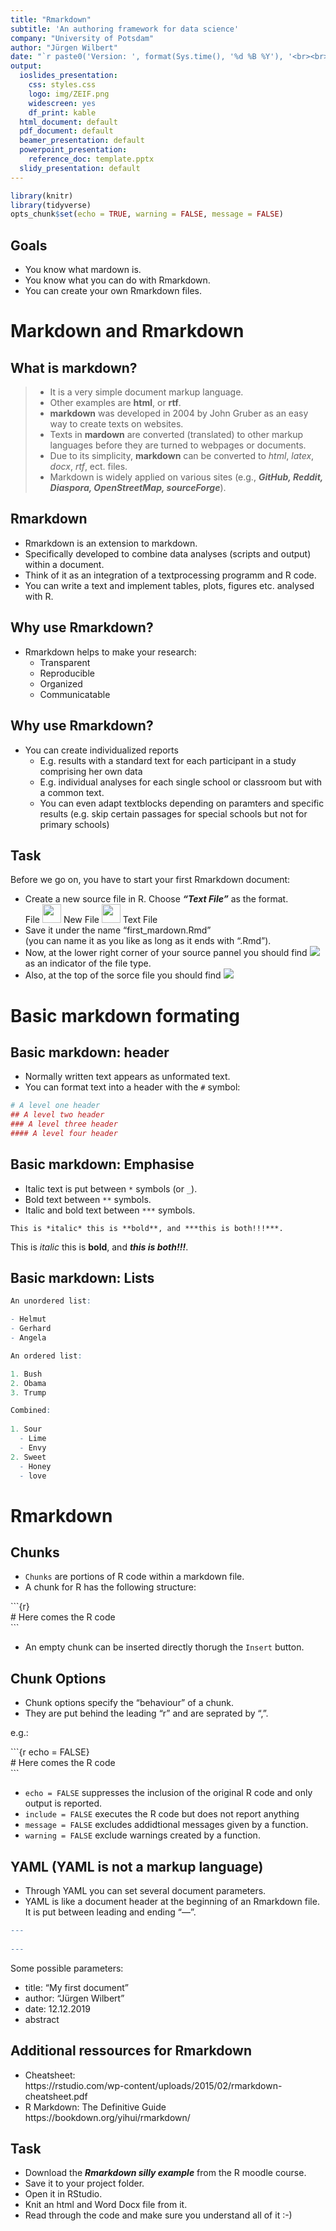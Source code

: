 ```yaml
---
title: "Rmarkdown"
subtitle: 'An authoring framework for data science'
company: "University of Potsdam"
author: "Jürgen Wilbert"
date: "`r paste0('Version: ', format(Sys.time(), '%d %B %Y'), '<br><br>- arrow keys: move through slides <br>- f: toggle full-screen')`"
output:
  ioslides_presentation: 
    css: styles.css
    logo: img/ZEIF.png
    widescreen: yes
    df_print: kable
  html_document: default
  pdf_document: default
  beamer_presentation: default
  powerpoint_presentation:
    reference_doc: template.pptx
  slidy_presentation: default
---
```


```r
library(knitr)
library(tidyverse)
opts_chunk$set(echo = TRUE, warning = FALSE, message = FALSE)
```

## Goals {.emphasized data-background=img/DEFOCUSED.png data-background-size=cover .flexbox .vcenter}

- You know what mardown is.
- You know what you can do with Rmarkdown.
- You can create your own Rmarkdown files.

# Markdown and Rmarkdown

## What is **markdown**? {.build}

>- It is a very simple document markup language.
>- Other examples are **html**, or **rtf**.
>- **markdown** was developed in 2004 by John Gruber as an easy way to create texts on websites.
>- Texts in **mardown** are converted (translated) to other markup languages before they are turned to webpages or documents.
>- Due to its simplicity, **markdown** can be converted to *html*, *latex*, *docx*, *rtf*, ect. files.
>- Markdown is widely applied on various sites (e.g., ***GitHub, Reddit, Diaspora, OpenStreetMap, sourceForge***).

## Rmarkdown {.build}

- Rmarkdown is an extension to markdown.
- Specifically developed to combine data analyses (scripts and output) within a document.
- Think of it as an integration of a textprocessing programm and R code.
- You can write a text and implement tables, plots, figures etc. analysed with R.

## Why use Rmarkdown?

- Rmarkdown helps to make your research:
    - Transparent
    - Reproducible
    - Organized
    - Communicatable
    
## Why use Rmarkdown?

- You can create individualized reports
    - E.g. results with a standard text for each participant in a study comprising her own data
    - E.g. individual analyses for each single school or classroom but with a common text.
    - You can even adapt textblocks depending on paramters and specific results (e.g. skip certain passages for special schools but not for primary schools)

## Task {.build}

Before we go on, you have to start your first Rmarkdown document:

- Create a new source file in R. Choose ***"Text File"*** as the format.  
File <img src="img/right_arrow.jpg" width="30" /> New File <img src="img/right_arrow.jpg" width="30" /> Text File
- Save it under the name "first_mardown.Rmd"  
(you can name it as you like as long as it ends with ".Rmd").
- Now, at the lower right corner of your source pannel you should find <img src="img/Rmarkdown_dropdown.png" hight="30" /> as an indicator of the file type.
- Also, at the top of the sorce file you should find <img src="img/knit_symbol.png" hight="30" />


# Basic markdown formating

## Basic markdown: header

- Normally written text appears as unformated text.
- You can format text into a header with the `#` symbol:

```r
# A level one header
## A level two header
### A level three header
#### A level four header
```

## Basic markdown: Emphasise

- Italic text is put between `*` symbols (or `_`).
- Bold text between `**` symbols.
- Italic and bold text between `***` symbols.

`This is *italic* this is **bold**, and ***this is both!!!***.`

This is *italic* this is **bold**, and ***this is both!!!***.

## Basic markdown: Lists {.smaller}

```r
An unordered list:

- Helmut
- Gerhard
- Angela

An ordered list:

1. Bush
2. Obama
3. Trump

Combined:
  
1. Sour
  - Lime
  - Envy
2. Sweet
  - Honey
  - love
```

# Rmarkdown

## Chunks

- `Chunks` are portions of R code within a markdown file.
- A chunk for R has the following structure:

\```{r}  
\# Here comes the R code  
\```  

- An empty chunk can be inserted directly thorugh the `Insert` button.

## Chunk Options

- Chunk options specify the "behaviour" of a chunk.
- They are put behind the leading "r" and are seprated by ",".

e.g.:  

\```{r echo = FALSE}  
\# Here comes the R code  
\```

- `echo = FALSE` suppresses the inclusion of the original R code and only output is reported.
- `include = FALSE` executes the R code but does not report anything
- `message = FALSE` excludes addidtional messages given by a function.
- `warning = FALSE` exclude warnings created by a function.

## YAML (YAML is not a markup language) {.build}

- Through YAML you can set several document parameters. 
- YAML is like a document header at the beginning of an Rmarkdown file. It is put between leading and ending "---".

```r
---
  
---
```

Some possible parameters:

- title: "My first document"
- author: "Jürgen Wilbert"
- date: 12.12.2019
- abstract


## Additional ressources for Rmarkdown

- Cheatsheet:  
https://rstudio.com/wp-content/uploads/2015/02/rmarkdown-cheatsheet.pdf
- R Markdown: The Definitive Guide  
https://bookdown.org/yihui/rmarkdown/


## Task

- Download the ***Rmarkdown silly example*** from the R moodle course.
- Save it to your project folder.
- Open it in RStudio.
- Knit an html and Word Docx file from it.
- Read through the code and make sure you understand all of it :-)
